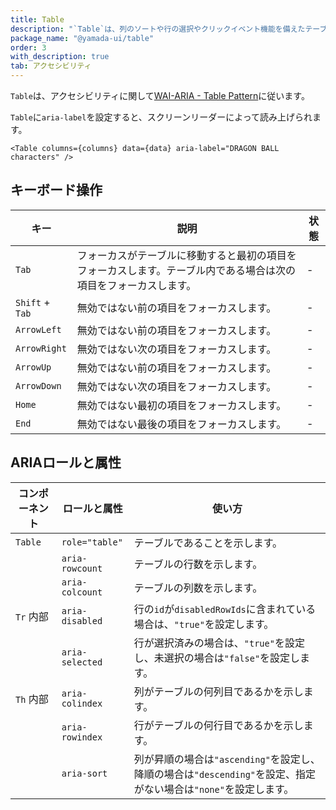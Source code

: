 ```yaml
---
title: Table
description: "`Table`は、列のソートや行の選択やクリックイベント機能を備えたテーブルのコンポーネントです。"
package_name: "@yamada-ui/table"
order: 3
with_description: true
tab: アクセシビリティ
---
```


`Table`は、アクセシビリティに関して[WAI-ARIA - Table Pattern](https://www.w3.org/WAI/ARIA/apg/patterns/table/)に従います。

`Table`に`aria-label`を設定すると、スクリーンリーダーによって読み上げられます。

```tsx live=false
<Table columns={columns} data={data} aria-label="DRAGON BALL characters" />
```

## キーボード操作

| キー            | 説明                                                                                                             | 状態 |
| --------------- | ---------------------------------------------------------------------------------------------------------------- | ---- |
| `Tab`           | フォーカスがテーブルに移動すると最初の項目をフォーカスします。テーブル内である場合は次の項目をフォーカスします。 | -    |
| `Shift` + `Tab` | 無効ではない前の項目をフォーカスします。                                                                         | -    |
| `ArrowLeft`     | 無効ではない前の項目をフォーカスします。                                                                         | -    |
| `ArrowRight`    | 無効ではない次の項目をフォーカスします。                                                                         | -    |
| `ArrowUp`       | 無効ではない前の項目をフォーカスします。                                                                         | -    |
| `ArrowDown`     | 無効ではない次の項目をフォーカスします。                                                                         | -    |
| `Home`          | 無効ではない最初の項目をフォーカスします。                                                                       | -    |
| `End`           | 無効ではない最後の項目をフォーカスします。                                                                       | -    |

## ARIAロールと属性

| コンポーネント       | ロールと属性    | 使い方                                                                                                          |
| -------------------- | --------------- | --------------------------------------------------------------------------------------------------------------- |
| `Table`              | `role="table"`  | テーブルであることを示します。                                                                                  |
|                      | `aria-rowcount` | テーブルの行数を示します。                                                                                      |
|                      | `aria-colcount` | テーブルの列数を示します。                                                                                      |
| `Tr` <Tag>内部</Tag> | `aria-disabled` | 行の`id`が`disabledRowIds`に含まれている場合は、`"true"`を設定します。                                          |
|                      | `aria-selected` | 行が選択済みの場合は、`"true"`を設定し、未選択の場合は`"false"`を設定します。                                   |
| `Th` <Tag>内部</Tag> | `aria-colindex` | 列がテーブルの何列目であるかを示します。                                                                        |
|                      | `aria-rowindex` | 行がテーブルの何行目であるかを示します。                                                                        |
|                      | `aria-sort`     | 列が昇順の場合は`"ascending"`を設定し、降順の場合は`"descending"`を設定、指定がない場合は`"none"`を設定します。 |
